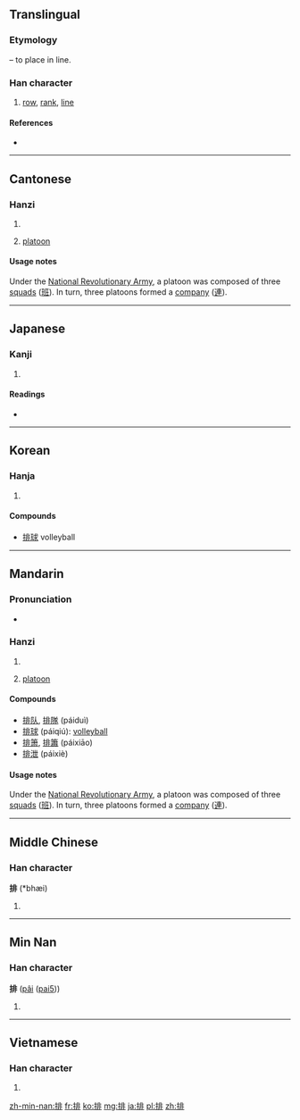 ==Translingual==
{{stroke order|strokes=11}}

===Etymology===
{{Han compound|手|alt1=扌|t1=hand|非|ls=psc|c1=s|c2=p}} – to place in line.

===Han character===
{{Han char|rn=64|rad=手|as=08|sn=11|four=5101<sub>1</sub>|canj=手中一卜 (QLMY)|ids=⿰[[扌]][[非]]}}

# [[row]], [[rank]], [[line]]

====References====
* {{Han ref|kx=0437.130|dkj=12256|dj=0787.030|hdz=31895.030|uh=6392|ud=25490|bh=B1C6|bd=45510}}

----

==Cantonese==

===Hanzi===
{{yue-hanzi|jyut=paai4|y=paai4}}

# {{defn|lang=yue|sort=手08}}
# {{context|military|lang=yue}} [[platoon]]

====Usage notes====
{{sense|military}} Under the [[w:National Revolutionary Army|National Revolutionary Army]], a platoon was composed of three [[squad]]s ([[班]]). In turn, three platoons formed a [[company]] ([[連]]).

----

==Japanese==

===Kanji===
{{ja-kanji|grade=c|rs=手08}}

# {{defn|lang=ja|sort=手08}}

====Readings====
* {{ja-readings|on=[[はい]] (hai)|kun=[[おしひらく]] (oshihiraku), [[つらねる]] (tsuraneru)}}

----

==Korean==

===Hanja===
{{ko-hanja|hangeul=배|eumhun=|rv=bae|mr=pae|y=pay}}

# {{defn|lang=ko|sort=手08}}

====Compounds====
* [[排球]] volleyball

----

==Mandarin==

===Pronunciation===
* {{audio|Zh-pái.ogg|Audio}}

===Hanzi===
{{cmn-hanzi|pin=[[pái]] ([[pai2]])|wg=p'ai<sup>2</sup>}}

# {{defn|lang=cmn|sort=手08}}
# {{context|military|lang=cmn}} [[platoon]]

====Compounds====
* [[排队]], [[排隊]] (páiduì)
* [[排球]] (páiqiú): [[volleyball]]
* [[排箫]], [[排簫]] (páixiāo)
* [[排泄]] (páixiè)

====Usage notes====
{{sense|military}} Under the [[w:National Revolutionary Army|National Revolutionary Army]], a platoon was composed of three [[squad]]s ([[班]]). In turn, three platoons formed a [[company]] ([[連]]).

----

==Middle Chinese==

===Han character===
'''排''' (*bhæi)<!--asterisk represents reconstructed pronunciation-->

# {{defn|lang=zhx-mid|sort=手08}}

----

==Min Nan==

===Han character===
'''排''' ([[pâi]] ([[pai5]]))

# {{defn|lang=nan}}

----

==Vietnamese==

===Han character===
{{vi-hantu|[[bài]], [[bai]], [[bày]], [[bời]], [[bay]], [[bầy]], [[vài]], [[vời]]|rs=手08}}

# {{defn|lang=vi|sort=手08}}

[[zh-min-nan:排]]
[[fr:排]]
[[ko:排]]
[[mg:排]]
[[ja:排]]
[[pl:排]]
[[zh:排]]